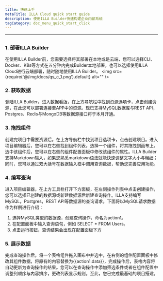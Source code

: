 ```yaml
---
title: 快速上手
metaTitle: ILLA Cloud quick start guide
description: 使用ILLA Builder快速构建企业内部系统
tagCategory: doc_menu_quick_start_click
---
```

---

## <Heading hidden>快速上手</Heading>

### 1.  部署ILLA Builder
在使用ILLA Builder前，您需要选择将其部署在本地或是云端，您可以选择CLI、Docker、K8s等方式在五分钟内完成Builder本地部署，也可以选择使用ILLA Cloud进行云端部署，随时随地使用ILLA Builder。
<img
  src={require('@/img/docs/qs_c_1.png').default}
  alt=""
/>

### 2. 获取数据
登陆ILLA Builder，进入数据看版，在上方导航栏中找到资源选项卡，点击创建资源，在此您可以部署连接至APP中的资源。现已支持MySQL数据库与REST API，Postgres、Redis与MongoDB等数据源接口将于本月开通。
<img
  src='https://cdn.illacloud.com/official-website/img/docs/qs_e_2.png'
  alt=""
/>

### 3. 拖拽组件
创建完项目中需要资源后，在上方导航栏中找到项目选项卡，点击创建项目。进入项目编辑器后，您可以在右侧找到组件列表，选择一个组件，将其拖拽到画布上。选中该组件后，您可以在右侧的组件配置面板中修改该组件的属性。ILLA Builder支持Markdown输入，如果您熟悉markdown语法就能快速调整文字大小与粗细；同时，您可以通过双大括号在数据输入框中调用查询数据，帮助您完善应用功能。

### 4. 编写查询
进入项目编辑器，在上方工具栏打开下方面板，在左侧操作列表中点击创建操作，您可以选择已创建的数据源或新建数据源后新建查询操作。ILLA支持编写MySQL，Postgres，REST API等数据源的查询请求。下面将以MySQL请求数据作为样例进行介绍：
1. 选择MySQL类型的数据源，创建查询操作，命名为action1。
2. 在配置面板中输入查询语句，例如 SELECT * FROM Users。
3. 点击运行按钮，查询结果会出现在配置面板下方
<img
  src='https://cdn.illacloud.com/official-website/img/docs/qs_e_3.png'
  alt=""
/>

### 5. 展示数据
完成查询操作后，将一个表格组件拖入画布中并选中，在右侧的组件配置面板中修改其组件数据，将原有的内容替换为{{action1.data}}，完成操作后，表格内容将自动更新为查询操作的结果。您可以在查询操作中添加筛选条件或者在组件配置中调整列顺序与内容排序，更改列表显示规则。至此，您已完成最基础的项目搭建。


